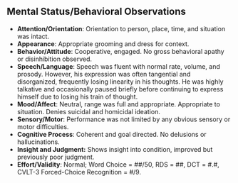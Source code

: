 ## Mental Status/Behavioral Observations

<!-- **Information to Include in Behavioral Observations Section**
• Note significant patterns of performance that occurred during testing 
• Sequence information in order of importance
• Provide specific examples of examinee’s behavior
Following are examples of information that may be included: 
**Appearance**
• Size: height and weight
• Facial characteristics
• Grooming and cleanliness
• Clothing style
• Does the person look his or her chronological age?
**Behavior**
• Level of eye contact
• Does he or she initiate conversation or merely answer examiner’s questions?
• Speech articulation and language patterns
• Attention span/distractibility (Does he or she ask for items to be repeated?)
• Activity level (excessive talking, standing, foot wiggling, etc.)
• Level of cooperativeness
• Motivation to do well
• How does the examinee go about solving problems?
• How does the examinee react to failure or difficult tasks?
• Examinee’s need for approval and response to positive praise
**Validity of Test Results**
• Statements such as, “Results of this assessment are considered a valid reflection of Mark’s current level of functioning.”
• If results are felt to be invalid, explain why. -->

::: {.block above="1.2em"}
- **Attention/Orientation**: Orientation to person, place, time, and situation was intact.
- **Appearance**: Appropriate grooming and dress for context.
- **Behavior/Attitude**: Cooperative, engaged. No gross behavioral apathy or disinhibition observed.
- **Speech/Language**: Speech was fluent with normal rate, volume, and prosody. However, his expression was often tangential and disorganized, frequently losing linearity in his thoughts. He was highly talkative and occasionally paused briefly before continuing to express himself due to losing his train of thought.
- **Mood/Affect**: Neutral, range was full and appropriate. Appropriate to situation. Denies suicidal and homicidal ideation.
- **Sensory/Motor**: Performance was not limited by any obvious sensory or motor difficulties.
- **Cognitive Process**: Coherent and goal directed. No delusions or hallucinations.
- **Insight and Judgment:** Shows insight into condition, improved but previously poor judgment. 
- **Effort/Validity**: Normal; Word Choice = ##/50, RDS = ##, DCT = #.#, CVLT-3 Forced-Choice Recognition = #/9.
:::
